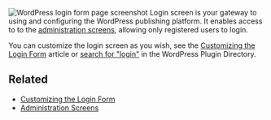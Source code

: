 [[Image:login_form.png|right|WordPress login form page screenshot]]
Login screen is your gateway to using and configuring the WordPress publishing platform. It enables access to to the [[Administration Screens|administration screens]], allowing only registered users to login.

You can customize the login screen as you wish, see the [[Customizing the Login Form]] article or [http://wordpress.org/extend/plugins/search.php?q=login search for "login"] in the WordPress Plugin Directory.

== Related ==
* [[Customizing the Login Form]]
* [[Administration Screens]]